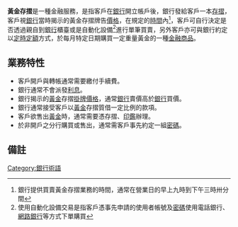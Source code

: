 {{wwv}}
'''黃金存摺'''是一種金融服務，是指客戶在[[銀行|銀行]]開立帳戶後，銀行發給客戶一本[[存摺|存摺]]，客戶視[[銀行|銀行]]當時揭示的黃金存摺牌告[[價格|價格]]，在規定的[[時間|時間]]內<ref>銀行提供買賣黃金存摺業務的時間，通常在營業日的早上九時到下午三時卅分間</ref>，客戶可自行決定是否透過親自到[[銀行|銀行]]櫃臺或是自動化設備<ref>使用自動化設備交易是指客戶憑事先申請的使用者帳號及[[密碼|密碼]]使用電話銀行、[[網路銀行|網路銀行]]等方式下單購買</ref>進行單筆買賣，另外客戶亦可與銀行約定以[[定時定額|定時定額]]方式，於每月特定日期購買一定重量黃金的一種[[金融|金融]][[商品|商品]]。

== 業務特性 ==
* 客戶開戶與轉帳通常需要繳付手續費。
* 銀行通常不會派發[[利息|利息]]。
* 銀行揭示的[[黃金|黃金]]存摺[[掛牌|掛牌]][[價格|價格]]，通常[[銀行|銀行]]賣價高於[[銀行|銀行]]買價。
* 銀行通常接受客戶以[[黃金|黃金]]存摺質借一定比例的款項。
* 客戶欲售出[[黃金|黃金]]時，通常需要憑存摺、[[印鑑|印鑑]]辦理。
* 於非開戶之分行購買或售出，通常需客戶事先約定一組[[密碼|密碼]]。

== 備註 ==
<references />
[[Category:銀行術語|Category:銀行術語]]